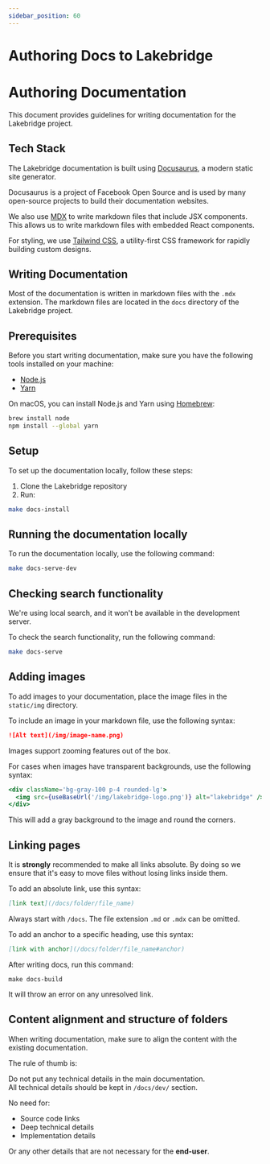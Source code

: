 ```yaml
---
sidebar_position: 60
---
```


# Authoring Docs to Lakebridge


# Authoring Documentation

This document provides guidelines for writing documentation for the Lakebridge project.


## Tech Stack

The Lakebridge documentation is built using [Docusaurus](https://docusaurus.io/), a modern static site generator.

Docusaurus is a project of Facebook Open Source and is used by many open-source projects to build their documentation websites.

We also use [MDX](https://mdxjs.com/) to write markdown files that include JSX components. This allows us to write markdown files with embedded React components.

For styling, we use [Tailwind CSS](https://tailwindcss.com/), a utility-first CSS framework for rapidly building custom designs.

## Writing Documentation

Most of the documentation is written in markdown files with the `.mdx` extension.
The markdown files are located in the `docs` directory of the Lakebridge project.

## Prerequisites

Before you start writing documentation, make sure you have the following tools installed on your machine:
- [Node.js](https://nodejs.org/en/)
- [Yarn](https://yarnpkg.com/)

On macOS, you can install Node.js and Yarn using [Homebrew](https://brew.sh/):

```bash
brew install node
npm install --global yarn
```


## Setup

To set up the documentation locally, follow these steps:

1. Clone the Lakebridge repository
2. Run:

```bash
make docs-install
```

## Running the documentation locally

To run the documentation locally, use the following command:

```bash
make docs-serve-dev
```

## Checking search functionality

<Admonition type="tip" title="Tip" emoji="💡">
    We're using local search, and it won't be available in the development server.
</Admonition>

To check the search functionality, run the following command:

```bash
make docs-serve
```

## Adding images

To add images to your documentation, place the image files in the `static/img` directory.

To include an image in your markdown file, use the following syntax:

```markdown
![Alt text](/img/image-name.png)
```

<Admonition type="tip" title="Tip" emoji="💡">
    Images support zooming features out of the box.
</Admonition>

For cases when images have transparent backgrounds, use the following syntax:

```jsx
<div className='bg-gray-100 p-4 rounded-lg'>
  <img src={useBaseUrl('/img/lakebridge-logo.png')} alt="lakebridge" />
</div>
```

This will add a gray background to the image and round the corners.

## Linking pages

It is **strongly** recommended to make all links absolute.
By doing so we ensure that it's easy to move files without losing links inside them.

To add an absolute link, use this syntax:

```md
[link text](/docs/folder/file_name)
```

Always start with `/docs`. The file extension `.md` or `.mdx` can be omitted.

To add an anchor to a specific heading, use this syntax:

```md
[link with anchor](/docs/folder/file_name#anchor)
```

After writing docs, run this command:

```
make docs-build
```

It will throw an error on any unresolved link.


## Content alignment and structure of folders

When writing documentation, make sure to align the content with the existing documentation.

The rule of thumb is:

<div className="text-red-700 p-4 dark:text-red-400 flex justify-center items-center">
    <div className='max-w-screen-sm text-center text-balance'>
        <div className="text-2xl font-bold text-balance">
            Do not put any technical details in the main documentation.
        </div>
        <div className="text-lg">
            All technical details should be kept in <code>/docs/dev/</code> section.
        </div>
    </div>
</div>

No need for:
- Source code links
- Deep technical details
- Implementation details

Or any other details that are not necessary for the **end-user**.
